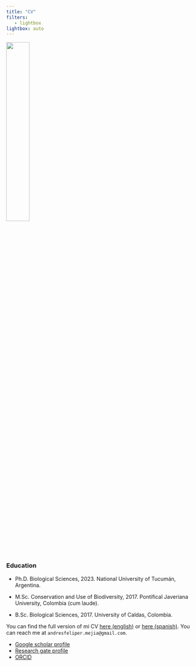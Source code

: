 ```yaml
---
title: "CV"
filters:
   - lightbox
lightbox: auto
---
```


![](photos/IMG_4890.jpg){fig-align="center" width="35%"}

### Education

:::{}
- Ph.D. Biological Sciences, 2023. National University of Tucumán, Argentina.

- M.Sc. Conservation and Use of Biodiversity, 2017. Pontifical Javeriana University, Colombia (cum laude).

- B.Sc. Biological Sciences, 2017. University of Caldas, Colombia.
:::

You can find the full version of mi CV [here (english)](https://github.com/andres-frm/curriculum_vitae/blob/main/cv_eng/cv_eng.pdf) or [here (spanish)](https://github.com/andres-frm/curriculum_vitae/blob/main/cvESP/cvESP.pdf). You can reach me at `andresfeliper.mejia@gmail.com`.

-   [Google scholar profile](https://scholar.google.com/citations?user=5NIPofoAAAAJ&hl=es)
-   [Research gate profile](https://www.researchgate.net/profile/Andres-F-Ramirez-Mejia)
-   [ORCID](https://orcid.org/0000-0002-1986-2458)


